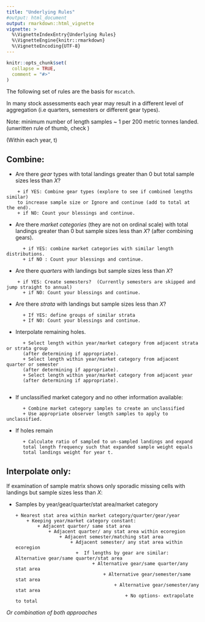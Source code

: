 ```yaml
---
title: "Underlying Rules"
#output: html_document
output: rmarkdown::html_vignette
vignette: >
  %\VignetteIndexEntry{Underlying Rules}
  %\VignetteEngine{knitr::rmarkdown}
  %\VignetteEncoding{UTF-8}
---
```


```r
knitr::opts_chunk$set(
  collapse = TRUE,
  comment = "#>"
)
```


The following set of rules are the basis for `mscatch`.

In many stock assessments each year may result in a different level of aggregation (i.e quarters, semesters or different gear types).

Note: minimum number of length samples ~ 1 per 200 metric tonnes landed. (unwritten rule of thumb, check )

(Within each year, t)

## Combine:

* Are there *gear* types with total landings greater than 0 but total sample sizes less than *X*?  

```
    + if YES: Combine gear types (explore to see if combined lengths similar) 
    to increase sample size or Ignore and continue (add to total at the end).
    + if NO: Count your blessings and continue.  
```
    
* Are there *market categories* (they are not on ordinal scale) with total landings greater than 0 but sample sizes less than *X*? (after combining gears). 

```    
	  + if YES: combine market categories with similar length distributions. 
	  + if NO : Count your blessings and continue.  
```	  
	  
* Are there *quarters* with landings but sample sizes less than *X*? 

```
    + if YES: Create semesters?  (Currently semesters are skipped and jump straight to annual)
	  + if NO: Count your blessings and continue.  
```

* Are there *strata* with landings but sample sizes less than *X*?

```
	  + If YES: define groups of similar strata  
	  + If NO: Count your blessings and continue.  
```

* Interpolate remaining holes.  

```
	  + Select length within year/market category from adjacent strata or strata group
	  (after determining if appropriate).  
	  + Select length within year/market category from adjacent quarter or semester
	  (after determining if appropriate).  
	  + Select length within year/market category from adjacent year
	  (after determining if appropriate).  
	  
```
	  
* If unclassified market category and no other information available:  

```
	  + Combine market category samples to create an unclassified  
	  + Use appropriate observer length samples to apply to unclassified. 
```

* If holes remain  

```
	  + Calculate ratio of sampled to un-sampled landings and expand
	  total length frequency such that expanded sample weight equals
	  total landings weight for year t.
```





## Interpolate only:
If examination of sample matrix shows only sporadic missing cells with landings but sample sizes less than *X*:  

* Samples by year/gear/quarter/stat area/market category

	  + Nearest stat area within market category/quarter/gear/year  
	  	  + Keeping year/market category constant:  
	  	  	  + Adjacent quarter/ same stat area  
	  	  	  	  + Adjacent quarter/ any stat area within ecoregion  
	  	  	  	  	  + Adjacent semester/matching stat area  
	  	  	  	  	  	  + Adjacent semester/ any stat area within ecoregion  
                            +  If lengths by gear are similar: Alternative gear/same quarter/stat area	
	  	  	  	  	  	  	  	  + Alternative gear/same quarter/any stat area
	  	  	  	  	  	  	  	  	  + Alternative gear/semester/same stat area
	  	  	  	  	  	  	  	  	  	  + Alternative gear/semester/any stat area
	  	  	  	  	  	  	  	  	  	  	  + No options- extrapolate to total

*Or combination of both approaches*

